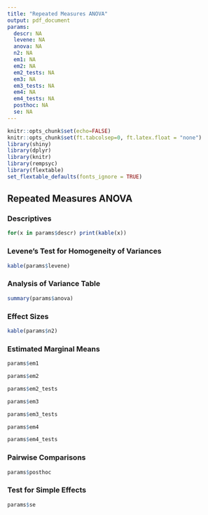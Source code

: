 ```yaml
---
title: "Repeated Measures ANOVA"
output: pdf_document
params:
  descr: NA
  levene: NA
  anova: NA
  n2: NA
  em1: NA
  em2: NA
  em2_tests: NA
  em3: NA
  em3_tests: NA
  em4: NA
  em4_tests: NA
  posthoc: NA
  se: NA
---
```


```r
knitr::opts_chunk$set(echo=FALSE)
knitr::opts_chunk$set(ft.tabcolsep=0, ft.latex.float = "none")
library(shiny)
library(dplyr)
library(knitr)
library(rempsyc)
library(flextable)
set_flextable_defaults(fonts_ignore = TRUE)
```

## Repeated Measures ANOVA

### Descriptives
```r
for(x in params$descr) print(kable(x))
```

### Levene's Test for Homogeneity of Variances
```r
kable(params$levene)
```


### Analysis of Variance Table
```r
summary(params$anova)
```

### Effect Sizes
```r
kable(params$n2)
```

### Estimated Marginal Means
```r
params$em1
```
```r
params$em2
```
```r
params$em2_tests
```
```r
params$em3
```
```r
params$em3_tests
```
```r
params$em4
```
```r
params$em4_tests
```

### Pairwise Comparisons
```r
params$posthoc
```

### Test for Simple Effects
```r
params$se
```